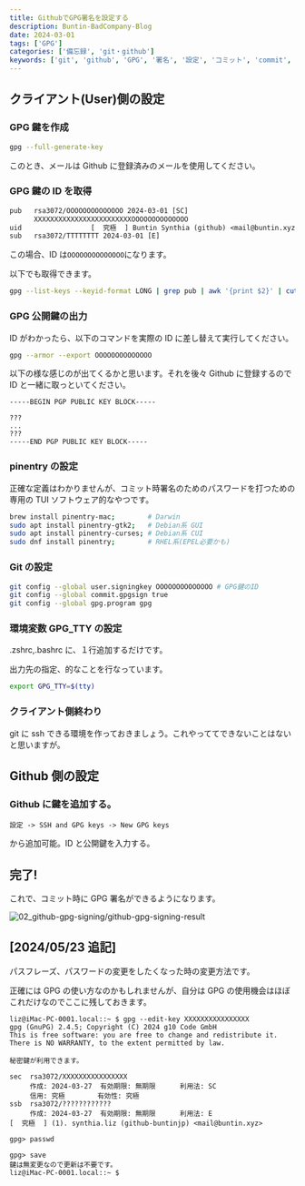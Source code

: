 ```yaml
---
title: GithubでGPG署名を設定する
description: Buntin-BadCompany-Blog
date: 2024-03-01
tags: ['GPG']
categories: ['備忘録', 'git・github']
keywords: ['git', 'github', 'GPG', '署名', '設定', 'コミット', 'commit', 'signing', 'verified']
---
```


## クライアント(User)側の設定

### GPG 鍵を作成

```bash
gpg --full-generate-key
```

このとき、メールは Github に登録済みのメールを使用してください。

### GPG 鍵の ID を取得

```txt
pub   rsa3072/OOOOOOOOOOOOOO 2024-03-01 [SC]
      XXXXXXXXXXXXXXXXXXXXXXXXOOOOOOOOOOOOOO
uid                 [  究極  ] Buntin Synthia (github) <mail@buntin.xyz>
sub   rsa3072/TTTTTTTT 2024-03-01 [E]
```

この場合、ID は`OOOOOOOOOOOOOO`になります。

以下でも取得できます。

```bash
gpg --list-keys --keyid-format LONG | grep pub | awk '{print $2}' | cut -d'/' -f2;
```

### GPG 公開鍵の出力

ID がわかったら、以下のコマンドを実際の ID に差し替えて実行してください。

```bash
gpg --armor --export OOOOOOOOOOOOOO
```

以下の様な感じのが出てくるかと思います。それを後々 Github に登録するので ID と一緒に取っといてください。

```
-----BEGIN PGP PUBLIC KEY BLOCK-----

???
...
???
-----END PGP PUBLIC KEY BLOCK-----
```

### pinentry の設定

正確な定義はわかりませんが、コミット時署名のためのパスワードを打つための専用の TUI ソフトウェア的なやつです。

```bash
brew install pinentry-mac;        # Darwin
sudo apt install pinentry-gtk2;   # Debian系 GUI
sudo apt install pinentry-curses; # Debian系 CUI
sudo dnf install pinentry;        # RHEL系(EPEL必要かも)
```

### Git の設定

```bash
git config --global user.signingkey OOOOOOOOOOOOOO # GPG鍵のID
git config --global commit.gpgsign true
git config --global gpg.program gpg
```

### 環境変数 GPG_TTY の設定

.zshrc,.bashrc に、１行追加するだけです。

出力先の指定、的なことを行なっています。

```bash
export GPG_TTY=$(tty)
```

### クライアント側終わり

git に ssh できる環境を作っておきましょう。これやっててできないことはないと思いますが。

## Github 側の設定

### Github に鍵を追加する。

`設定 -> SSH and GPG keys -> New GPG keys`

から追加可能。ID と公開鍵を入力する。

## 完了!

これで、コミット時に GPG 署名ができるようになります。

![02_github-gpg-signing/github-gpg-signing-result](/images/02_github-gpg-signing/github-gpg-signing-result.webp)

## [2024/05/23 追記]

パスフレーズ、パスワードの変更をしたくなった時の変更方法です。

正確には GPG の使い方なのかもしれませんが、自分は GPG の使用機会はほぼこれだけなのでここに残しておきます。

```
liz@iMac-PC-0001.local::~ $ gpg --edit-key XXXXXXXXXXXXXXXX
gpg (GnuPG) 2.4.5; Copyright (C) 2024 g10 Code GmbH
This is free software: you are free to change and redistribute it.
There is NO WARRANTY, to the extent permitted by law.

秘密鍵が利用できます。

sec  rsa3072/XXXXXXXXXXXXXXXX
     作成: 2024-03-27  有効期限: 無期限      利用法: SC
     信用: 究極        有効性: 究極
ssb  rsa3072/????????????
     作成: 2024-03-27  有効期限: 無期限      利用法: E
[  究極  ] (1). synthia.liz (github-buntinjp) <mail@buntin.xyz>

gpg> passwd

gpg> save
鍵は無変更なので更新は不要です。
liz@iMac-PC-0001.local::~ $
```
